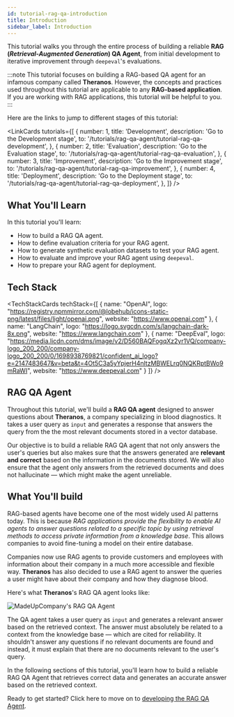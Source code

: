 ```yaml
---
id: tutorial-rag-qa-introduction
title: Introduction
sidebar_label: Introduction
---
```



This tutorial walks you through the entire process of building a reliable **RAG (_Retrieval-Augmented Generation_) QA Agent**, 
from initial development to iterative improvement through `deepeval`'s evaluations.

:::note
This tutorial focuses on building a RAG-based QA agent for an infamous company called **Theranos**. However, the concepts and practices used throughout this tutorial are applicable to any **RAG-based application**. If you are working with RAG applications, this tutorial will be helpful to you.
:::

Here are the links to jump to different stages of this tutorial:

<LinkCards
    tutorials={[
        {
            number: 1,
            title: 'Development',
            description: 'Go to the Development stage',
            to: '/tutorials/rag-qa-agent/tutorial-rag-qa-development',
        },
        {
            number: 2,
            title: 'Evaluation',
            description: 'Go to the Evaluation stage',
            to: '/tutorials/rag-qa-agent/tutorial-rag-qa-evaluation',
        },
        {
            number: 3,
            title: 'Improvement',
            description: 'Go to the Improvement stage',
            to: '/tutorials/rag-qa-agent/tutorial-rag-qa-improvement',
        },
        {
            number: 4,
            title: 'Deployment',
            description: 'Go to the Deployment stage',
            to: '/tutorials/rag-qa-agent/tutorial-rag-qa-deployment',
        },
    ]}
/>

## What You'll Learn

In this tutorial you'll learn:

- How to build a RAG QA agent.
- How to define evaluation criteria for your RAG agent.
- How to generate synthetic evaluation datasets to test your RAG agent.
- How to evaluate and improve your RAG agent using `deepeval`.
- How to prepare your RAG agent for deployment.

## Tech Stack

<TechStackCards
    techStack={[
        {
            name: "OpenAI",
            logo: "https://registry.npmmirror.com/@lobehub/icons-static-png/latest/files/light/openai.png",
            website: "https://www.openai.com"
        },
        {
            name: "LangChain",
            logo: "https://logo.svgcdn.com/s/langchain-dark-8x.png",
            website: "https://www.langchain.com"
        },
        {
            name: "DeepEval",
            logo: "https://media.licdn.com/dms/image/v2/D560BAQFogqXz2yr1VQ/company-logo_200_200/company-logo_200_200/0/1698938769821/confident_ai_logo?e=2147483647&v=beta&t=4Ot5C3a5yYpjerH4nltzMBWELrq0NQKRptBWo9mRaWI",
            website: "https://www.deepeval.com"
        }
    ]}
/>

## RAG QA Agent

Throughout this tutorial, we'll build a **RAG QA agent** designed to answer questions about **Theranos**, a company specializing in blood 
diagnostics. It takes a user query as `input` and generates a response that answers the query from the the most relevant documents stored in a vector database.

Our objective is to build a reliable RAG QA agent that not only answers the user's queries but also makes sure that the answers generated
are **relevant and correct** based on the information in the documents stored. We will also ensure that the agent only answers from the retrieved 
documents and does not hallucinate — which might make the agent unreliable.

## What You'll build

RAG-based agents have become one of the most widely used AI patterns today. This is because _RAG applications provide the flexibility 
to enable AI agents to answer questions related to a specific topic by using retrieval methods to access private information from a knowledge 
base_. This allows companies to avoid fine-tuning a model on their entire database.

Companies now use RAG agents to provide customers and employees with information about their company in a much more accessible and 
flexible way. **Theranos** has also decided to use a RAG agent to answer the queries a user might have about their company and how they 
diagnose blood. 

Here's what **Theranos**'s RAG QA agent looks like:

![MadeUpCompany's RAG QA Agent](https://deepeval-docs.s3.us-east-1.amazonaws.com/tutorials:qa-agent:qa-agent-overview.png)

The QA agent takes a user query as `input` and generates a relevant answer based on the retrieved context.
The answer must absolutely be related to a context from the knowledge base — which are cited for reliability. It shouldn't answer any questions if no relevant documents are found and instead, it must explain 
that there are no documents relevant to the user's query.

In the following sections of this tutorial, you'll learn how to build a reliable RAG QA Agent that retrieves correct data and generates an 
accurate answer based on the retrieved context. 

Ready to get started? Click here to move on to [developing the RAG QA Agent](/tutorials/rag-qa-agent/tutorial-rag-qa-development).